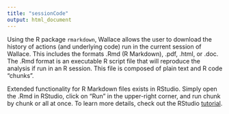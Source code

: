 ```yaml
---
title: "sessionCode"
output: html_document
---
```


Using the R package `rmarkdown`, Wallace allows the user to download the history of actions (and underlying code) run in the current session of Wallace. This includes the formats .Rmd (R Markdown), .pdf, .html, or .doc. The .Rmd format is an executable R script file that will reproduce the analysis if run in an R session. This file is composed of plain text and R code "chunks".

Extended functionality for R Markdown files exists in RStudio. Simply open the .Rmd in RStudio, click on "Run" in the upper-right corner, and run chunk by chunk or all at once. To learn more details, check out the RStudio [tutorial](http://rmarkdown.rstudio.com/lesson-1.html).
